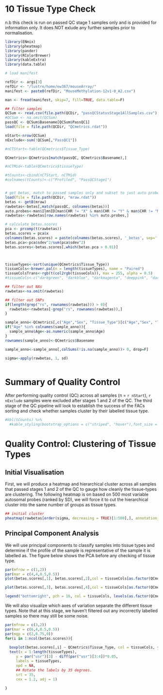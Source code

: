 # 10 Tissue Type Check

n.b this check is run on passed QC stage 1 samples only and is provided for information only. It does NOT exlude any further samples prior to normalisation.

```r
library(ENmix)
library(pheatmap)
library(pander)
library(RColorBrewer)
library(kableExtra)
library(data.table)

# load manifest

refDir <- args[3]
refDir <- "/lustre/home/ew367/mouseArray/"
manifest <- paste0(refDir, "MouseMethylation-12v1-0_A2.csv")

man <- fread(manifest, skip=7, fill=TRUE, data.table=F)

## filter samples
QCSum <- read.csv(file.path(QCDir, "passQCStatusStage1AllSamples.csv"), stringsAsFactors = F)
#QCSum <- na.omit(QCSum)
passQC <- QCSum$Basename[QCSum$PassQC1]
load(file = file.path(QCDir, "QCmetrics.rdat"))

nStart<-nrow(QCSum)
nExclude<-sum(!QCSum[,"PassQC1"])

#nCTStart<-table(QCmetrics$Tissue_Type)

QCmetrics<-QCmetrics[match(passQC, QCmetrics$Basename),]

#nCTMid<-table(QCmetrics$tissueType)

#tCounts<-cbind(nCTStart, nCTMid)
#colnames(tCounts)<-c("Profiled", "PassQCStage1")


# get betas, match to passed samples only and subset to just auto probes
load(file = file.path(QCDir, "mraw.rdat"))
betas <- getB(mraw)
rawbetas<-betas[,match(passQC, colnames(betas))]
auto.probes<-man$IlmnID[man$CHR != "X" & man$CHR != "Y" & man$CHR != "MT"]
rawbetas<-rawbetas[row.names(rawbetas) %in% auto.probes,]

# calculate betas.scores
pca <- prcomp(t(rawbetas))
betas.scores = pca$x
colnames(betas.scores) = paste(colnames(betas.scores), '_betas', sep='')
betas.pca<-pca$sdev^2/sum(pca$sdev^2)
betas.scores<-betas.scores[,which(betas.pca > 0.01)]



tissueTypes<-sort(unique(QCmetrics$Tissue_Type))
tissueCols<-brewer.pal(n = length(tissueTypes), name = "Paired")
tissueColsTrans<-rgb(t(col2rgb(tissueCols)), max = 255, alpha = 0.5)
#tissueCols<-c("darkgreen", "darkblue", "darkmagenta", "deeppink", "darkgray", "black", "yellowgreen", "orangered4")

## filter out NAs
rawbetas<-na.omit(rawbetas)

## filter out SNPs
if(length(grep("rs", rownames(rawbetas))) > 0){
  rawbetas<-rawbetas[-grep("rs", rownames(rawbetas)),]
}

sample_anno<-QCmetrics[,c("Age","Sex", "Tissue_Type")[c("Age","Sex", "Tissue_Type") %in% colnames(QCmetrics)]]
if("Age" %in% colnames(sample_anno)){
  sample_anno$Age<-as.numeric(sample_anno$Age)
}
rownames(sample_anno)<-QCmetrics$Basename

sample_anno<-sample_anno[,colSums(!is.na(sample_anno))> 0, drop=F]

sigma<-apply(rawbetas, 1, sd)



```

# Summary of Quality Control 

After performing quality control (QC) across all samples (n = `r nStart`), `r nExclude`  samples were excluded after stages 1 and 2 of the QC. 
The third stage of the QC pipeline will look to establish the success of the FACs sorting and check whether samples cluster by their labelled tissue type. 

```r

#kbl(tCounts) %>%
  #kable_styling(bootstrap_options = c("striped", "hover"),font_size = 10)

```


# Quality Control: Clustering of Tissue Types

## Initial Visualisation 

First, we will produce a heatmap and hierarchical cluster across all samples that passed stages 1 and 2 of the QC to gauge how cleanly the tissue-types are clustering. The following heatmap is on based on 500 most variable autosomal probes (ranked by SD), we will force it to cut the hierarchical cluster into the same number of groups as tissue types. 

```r
## initial cluster
pheatmap(rawbetas[order(sigma, decreasing = TRUE)[1:500],], annotation_col = sample_anno,  show_colnames = FALSE, show_rownames = FALSE, cutree_cols = length(tissueTypes), main = "Pre Sample Type Filtering")


```


## Principal Component Analysis

We will use principal components to classify samples into tissue types and determine if the profile of the sample is representative of the sample it is labelled as. The figure below shows the PCA before any checking of tissue type.

```r
par(mfrow = c(1,2))
par(mar = c(4,4,0.5,0.5))
plot(betas.scores[,1], betas.scores[,2],col = tissueCols[as.factor(QCmetrics$Tissue_Type)], pch = 16, xlab = "PC1", ylab = "PC2", cex.axis = 1.5, cex.lab = 1.5)

plot(betas.scores[,3], betas.scores[,4],col = tissueCols[as.factor(QCmetrics$Tissue_Type)], pch = 16, xlab = "PC3", ylab = "PC4", cex.axis = 1.5, cex.lab = 1.5)

legend("bottomright", pch = 16, col = tissueCols, levels(as.factor(QCmetrics$Tissue_Type)))

```


We will also visualize which axes of variation separate the different tissue types. Note that at this stage, we haven't filtered out any incorrectly labelled samples so there may still be some noise.

```r
par(mfrow = c(3,2))
par(mar = c(6,4,0.5,0.5))
par(mgp = c(2,0.75,0))
for(i in 1:ncol(betas.scores)){
  
  boxplot(betas.scores[,i] ~ QCmetrics$Tissue_Type, col = tissueCols, ylab = paste0("PC", i), xlab = "", cex.lab = 1.5, cex.axis = 1.5, xaxt = "n")
  text(x = 1:length(tissueTypes),
     y = par("usr")[3] - diff(par("usr")[3:4])*0.05,
     labels = tissueTypes,
     xpd = NA,
     ## Rotate the labels by 35 degrees.
     srt = 35,
     cex = 1.2, adj = 1)
  
}
```
